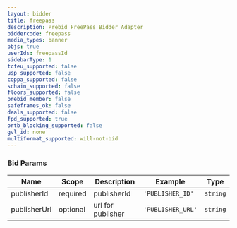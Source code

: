 ```yaml
---
layout: bidder
title: freepass
description: Prebid FreePass Bidder Adapter
biddercode: freepass
media_types: banner
pbjs: true
userIds: freepassId
sidebarType: 1
tcfeu_supported: false
usp_supported: false
coppa_supported: false
schain_supported: false
floors_supported: false
prebid_member: false
safeframes_ok: false
deals_supported: false
fpd_supported: true
ortb_blocking_supported: false
gvl_id: none
multiformat_supported: will-not-bid
---
```


### Bid Params


| Name          | Scope    | Description           | Example   | Type      |
|---------------|----------|-----------------------|-----------|-----------|
| publisherId  | required | publisherId     | `'PUBLISHER_ID'`    | `string`  |
| publisherUrl | optional | url for publisher    | `'PUBLISHER_URL'`   | `string`  |
